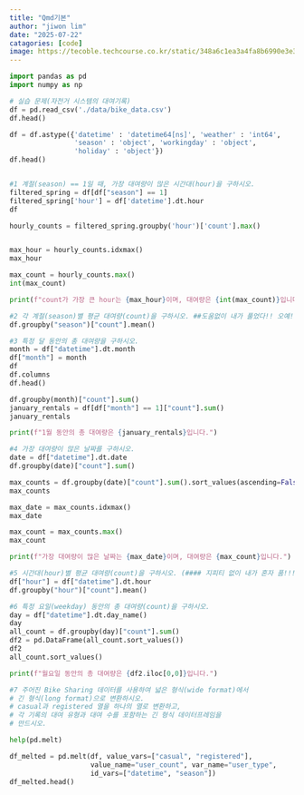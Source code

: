 ```yaml
---
title: "Qmd기본"
author: "jiwon lim"
date: "2025-07-22"
catagories: [code]
image: https://tecoble.techcourse.co.kr/static/348a6c1ea3a4fa8b6990e3e3bf4e8490/20435/sample2.png
---
```



```python
import pandas as pd
import numpy as np

# 실습 문제(자전거 시스템의 대여기록)
df = pd.read_csv('./data/bike_data.csv')
df.head()

df = df.astype({'datetime' : 'datetime64[ns]', 'weather' : 'int64', 
                'season' : 'object', 'workingday' : 'object', 
                'holiday' : 'object'})
df.head()


#1 계절(season) == 1일 때, 가장 대여량이 많은 시간대(hour)을 구하시오.
filtered_spring = df[df["season"] == 1]
filtered_spring['hour'] = df['datetime'].dt.hour
df

hourly_counts = filtered_spring.groupby('hour')['count'].max()


max_hour = hourly_counts.idxmax()
max_hour

max_count = hourly_counts.max()
int(max_count)

print(f"count가 가장 큰 hour는 {max_hour}이며, 대여량은 {int(max_count)}입니다.")

#2 각 계절(season)별 평균 대여량(count)을 구하시오. ##도움없이 내가 풀었다!! 오예!!!
df.groupby("season")["count"].mean()

#3 특정 달 동안의 총 대여량을 구하시오.
month = df["datetime"].dt.month
df["month"] = month
df
df.columns
df.head()

df.groupby(month)["count"].sum()
january_rentals = df[df["month"] == 1]["count"].sum()
january_rentals

print(f"1월 동안의 총 대여량은 {january_rentals}입니다.")

#4 가장 대여량이 많은 날짜를 구하시오. 
date = df["datetime"].dt.date
df.groupby(date)["count"].sum()

max_counts = df.groupby(date)["count"].sum().sort_values(ascending=False)
max_counts

max_date = max_counts.idxmax()
max_date

max_count = max_counts.max()
max_count

print(f"가장 대여량이 많은 날짜는 {max_date}이며, 대여량은 {max_count}입니다.")

#5 시간대(hour)별 평균 대여량(count)을 구하시오. (#### 지피티 없이 내가 혼자 품!!!!!)
df["hour"] = df["datetime"].dt.hour
df.groupby("hour")["count"].mean()

#6 특정 요일(weekday) 동안의 총 대여량(count)을 구하시오.
day = df["datetime"].dt.day_name()
day
all_count = df.groupby(day)["count"].sum()
df2 = pd.DataFrame(all_count.sort_values())
df2
all_count.sort_values()

print(f"월요일 동안의 총 대여량은 {df2.iloc[0,0]}입니다.")

#7 주어진 Bike Sharing 데이터를 사용하여 넓은 형식(wide format)에서 
# 긴 형식(long format)으로 변환하시오. 
# casual과 registered 열을 하나의 열로 변환하고, 
# 각 기록의 대여 유형과 대여 수를 포함하는 긴 형식 데이터프레임을 
# 만드시오.

help(pd.melt)

df_melted = pd.melt(df, value_vars=["casual", "registered"], 
                    value_name="user_count", var_name="user_type", 
                    id_vars=["datetime", "season"])
df_melted.head()
```
